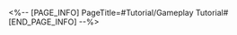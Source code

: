 <%-- [PAGE_INFO]
PageTitle=#Tutorial/Gameplay Tutorial#
[END_PAGE_INFO] --%>
{{Tutorial
|sort      = 880201
|title     = Gameplay Tutorial
|subtitle  = 
|type      = 
|about     = 
|image1    = Tutorial Gameplay Tutorial 1.png{{subst:void|<!--$UPLOAD:<<SpriteOutput/TutorialPic/TutorialPage_880201.png>-<Tutorial Gameplay Tutorial 1.png>-<Tutorial Files>>-->}}
|text1     = Defeat all enemies before the Action Cycles end to achieve victory in battle. Achieving victory in battle will deal DMG to opponents.
|image2    = Tutorial Gameplay Tutorial 2.png{{subst:void|<!--$UPLOAD:<<SpriteOutput/TutorialPic/TutorialPage_880202.png>-<Tutorial Gameplay Tutorial 2.png>-<Tutorial Files>>-->}}
|text2     = If all enemies are not defeated before the Action Cycles end, it will be considered a battle failure. Battle failure will cause you to take DMG.
|image3    = Tutorial Gameplay Tutorial 3.png{{subst:void|<!--$UPLOAD:<<SpriteOutput/TutorialPic/TutorialPage_880203.png>-<Tutorial Gameplay Tutorial 3.png>-<Tutorial Files>>-->}}
|text3     = When a contestant's HP reaches 0, they will be considered as defeated and leave the war. {{Color|h|nobold=1|Please do your best to survive}}
}}